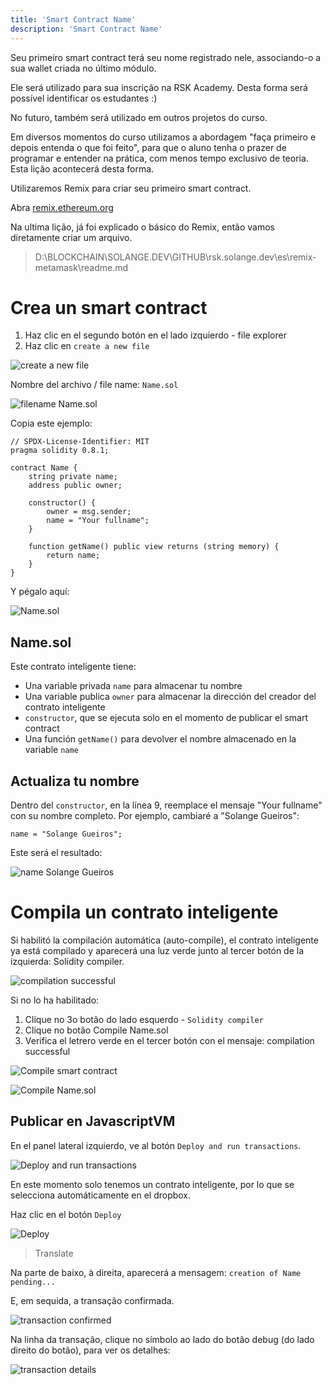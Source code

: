 ---
title: 'Smart Contract Name'
description: 'Smart Contract Name'
---

Seu primeiro smart contract terá seu nome registrado nele, 
associando-o a sua wallet criada no último módulo.

Ele será utilizado para sua inscrição na RSK Academy.
Desta forma será possível identificar os estudantes :)

No futuro, também será utilizado em outros projetos do curso.

Em diversos momentos do curso utilizamos a abordagem "faça primeiro e depois entenda o que foi feito", 
para que o aluno tenha o prazer de programar e entender na prática, com menos tempo exclusivo de teoria.
Esta lição acontecerá desta forma.

Utilizaremos Remix para criar seu primeiro smart contract.

Abra [remix.ethereum.org](http://remix.ethereum.org/)

Na ultima lição, já foi explicado o básico do Remix, então vamos diretamente criar um arquivo.

> D:\BLOCKCHAIN\SOLANGE.DEV\GITHUB\rsk.solange.dev\es\remix-metamask\readme.md

# Crea un smart contract

1. Haz clic en el segundo botón en el lado izquierdo - file explorer 
2. Haz clic en `create a new file`

![create a new file](/img/courses/dev/02/smart-contract-name/image-01.png)

Nombre del archivo / file name: `Name.sol`

![filename Name.sol](/img/courses/dev/02/smart-contract-name/image-02.png)

Copia este ejemplo:

```solidity
// SPDX-License-Identifier: MIT
pragma solidity 0.8.1;

contract Name {
    string private name;
    address public owner;

    constructor() {
        owner = msg.sender;
        name = "Your fullname";
    }

    function getName() public view returns (string memory) {
        return name;
    }
}
```

Y pégalo aquí:

![Name.sol](/img/courses/dev/02/smart-contract-name/image-03.png)

## Name.sol

Este contrato inteligente tiene:

* Una variable privada `name` para almacenar tu nombre
* Una variable publica `owner` para almacenar la dirección del creador del contrato inteligente
* `constructor`, que se ejecuta solo en el momento de publicar el smart contract
* Una función `getName()` para devolver el nombre almacenado en la variable `name`

## Actualiza tu nombre

Dentro del `constructor`, en la línea 9, reemplace el mensaje "Your fullname" con su nombre completo.
Por ejemplo, cambiaré a "Solange Gueiros":

```solidity
name = "Solange Gueiros";
```

Este será el resultado:

![name Solange Gueiros](/img/courses/dev/02/smart-contract-name/image-04.png)

# Compila un contrato inteligente

Si habilitó la compilación automática (auto-compile), el contrato inteligente ya está compilado y aparecerá una luz verde junto al tercer botón de la izquierda: Solidity compiler.

![compilation successful](/img/courses/dev/02/smart-contract-name/image-06.png)

Si no lo ha habilitado:

1. Clique no 3o botão do lado esquerdo - `Solidity compiler`
2. Clique no botão Compile Name.sol
3. Verifica el letrero verde en el tercer botón con el mensaje: compilation successful

![Compile smart contract](/img/courses/dev/02/smart-contract-name/image-05.png)

![Compile Name.sol](/img/courses/dev/02/smart-contract-name/image-07.png)

## Publicar en JavascriptVM

En el panel lateral izquierdo, ve al botón `Deploy and run transactions`.

![Deploy and run transactions](/img/courses/dev/02/smart-contract-name/image-08.png)

En este momento solo tenemos un contrato inteligente, 
por lo que se selecciona automáticamente en el dropbox.

Haz clic en el botón `Deploy`

![Deploy](/img/courses/dev/02/smart-contract-name/image-09.png)



> Translate

Na parte de baixo, à direita, aparecerá a mensagem: `creation of Name pending...`

E, em sequida, a transação confirmada.

![transaction confirmed](/img/courses/dev/02/smart-contract-name/image-10.png)

Na linha da transação, clique no símbolo ao lado do botão debug (do lado direito do botão), para ver os detalhes:

![transaction details](/img/courses/dev/02/smart-contract-name/image-11.png)


